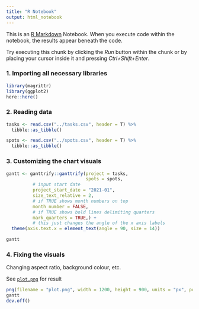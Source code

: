```yaml
---
title: "R Notebook"
output: html_notebook
---
```


This is an [R Markdown](http://rmarkdown.rstudio.com) Notebook. When you execute code within the notebook, the results appear beneath the code. 

Try executing this chunk by clicking the *Run* button within the chunk or by placing your cursor inside it and pressing *Ctrl+Shift+Enter*. 

### 1. Importing all necessary libraries 
```r
library(magrittr)
library(ggplot2)
here::here()
```
### 2. Reading data
```r
tasks <- read.csv("../tasks.csv", header = T) %>% 
  tibble::as_tibble()

spots <- read.csv("../spots.csv", header = T) %>% 
  tibble::as_tibble()
```

### 3. Customizing the chart visuals 
```r
gantt <- ganttrify::ganttrify(project = tasks,
                              spots = spots,
          # input start date
          project_start_date = "2021-01",
          size_text_relative = 2, 
          # if TRUE shows month numbers on top
          month_number = FALSE,
          # if TRUE shows bold lines delimiting quarters
          mark_quarters = TRUE,) +
          # this just changes the angle of the x axis labels
  theme(axis.text.x = element_text(angle = 90, size = 14))

gantt
```

### 4. Fixing the visuals

Changing aspect ratio, background colour, etc.

See [`plot.png`](plot.png) for result 

```r
png(filename = "plot.png", width = 1200, height = 900, units = "px", pointsize = 12, res = 72, bg = "white")
gantt
dev.off()
```
